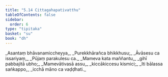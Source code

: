 ```yaml
---
title: "5.14 Cittagahapativatthu"
tableOfContents: false
sidebar:
  order: 6
type: "tipitaka"
basket: "su"
book: "dh"
---
```



<DynamicBreadcrumb />

<Division number="73" book="dh" bookNo="18" page="23">

<Paragraph number="78" type="verses" book="dh">
_Asantaṃ bhāvanamiccheyya,_  
_Purekkhārañca bhikkhusu;_  
_Āvāsesu ca issariyaṃ,_  
_Pūjaṃ parakulesu ca._  

</Paragraph>

</Division>
<Division number="74" book="dh" bookNo="18" page="24">

<Paragraph number="79" type="verses" book="dh">
_Mameva kata maññantu,_  
_gihī pabbajitā ubho;_  
_Mamevātivasā assu,_  
_kiccākiccesu kismici;_  
_Iti bālassa saṅkappo,_  
_icchā māno ca vaḍḍhati._
</Paragraph>
</Division>